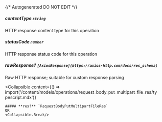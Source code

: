 {/* Autogenerated DO NOT EDIT  */}

##### **contentType** `string`
HTTP response content type for this operation

##### **statusCode** `number`
HTTP response status code for this operation

##### **rawResponse?** `[AxiosResponse](https://axios-http.com/docs/res_schema)`
Raw HTTP response; suitable for custom response parsing

<Collapsible
    content={() => import('/content/models/operations/request_body_put_multipart_file_res/typescript.mdx')}
>
    ##### **res?** `RequestBodyPutMultipartFileRes`
    OK
    <Collapsible.Break/>
</Collapsible>

